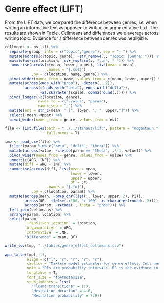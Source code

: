 # Genre effect (LIFT)

From the LIFT data, we compared the difference between genres, i.e. when writing an informative text as opposed to writing an argumentative text. The results are shown in Table \ref{tab:genreeffect}. Cellmeans and differences were average across writing topic. Evidence for a difference between genres was negligible.


```r
cellmeans <- ps_lift %>% 
  separate(group, into = c("topic","genre"), sep = "; ") %>% 
  mutate(across(c(topic, genre), ~str_remove(., "Topic: |Genre: "))) %>% 
  mutate(across(location, ~str_replace(., "\\n", " "))) %>% 
  summarise(across(c(mean, lower, upper), list(mean = mean), 
                   .names = "{.col}"),
            .by = c(location, name, genre)) %>% 
  pivot_wider(names_from = name, values_from = c(mean, lower, upper)) %>% 
  mutate(across(ends_with("prob"), ~dezero(., 2)),
         across(c(ends_with("beta"), ends_with("delta")), 
                ~as.character(scales::comma(round(.))))) %>% 
  pivot_longer(-c(location, genre), 
               names_to = c(".value", "param"),
               names_sep = "_") %>% 
  mutate(est = str_c(mean, " [", lower, ", ", upper,"]")) %>% 
  select(-mean:-upper) %>% 
  pivot_wider(names_from = genre, values_from = est) 

file <- list.files(path = "../../stanout/lift", pattern = "mogbetaun.*.csv$",
                   full.names = T)

tmp <- read_csv(file) %>% 
  filter(param %in% c("beta", "delta", "theta")) %>% 
  mutate(across(value, ~ifelse(param == "theta", .*-1, value))) %>% 
  pivot_wider(names_from = genre, values_from = value) %>% 
  unnest(c(ARG, INF)) %>% 
  mutate(diff = ARG - INF) %>% 
  summarise(across(diff, list(mean = mean, 
                              lower = lower, 
                              upper = upper,
                              BF = BF), 
                   .names = "{.fn}"),
            .by = c(location, param)) %>% 
  mutate(across(mean, ~pmap_chr(list(., lower, upper, 2), PI)),
         across(BF, ~ifelse(.>100, "> 100", as.character(round(.,2)))),
         across(param, ~recode(., theta = "prob"))) %>% 
  left_join(cellmeans) %>% 
  arrange(param, location) %>% 
  select(param, 
         `Transition location` = location,
         `Argumentative` = ARG,
         `Informative` = INF, 
         "Difference" = mean, BF)

write_csv(tmp, "../tables/genre_effect_cellmeans.csv")

apa_table(tmp[,-1],
          align = c("l", "r", "r", "r", "r"), 
          caption = "Mixture model estimates for genre effect. Cell means are shown for argumentative and informative texts in msecs for key-transitions, the slowdown for long transitions and the probability of hesitant transitions. The effect for genre is shown on log scale (for transition durations) and logit scale for probability of hesitant transitions. 95% PIs in brackets.",
          note = "PIs are probability intervals. BF is the evidence in favour of the alternative hypothesis over the null hypothesis.",
          longtable = T,
          font_size = "footnotesize",
          stub_indents = list(
            "Fluent transitions" = 1:3, 
            "Hesitation duration" = 4:6,
            "Hesitation probability" = 7:9))

```




